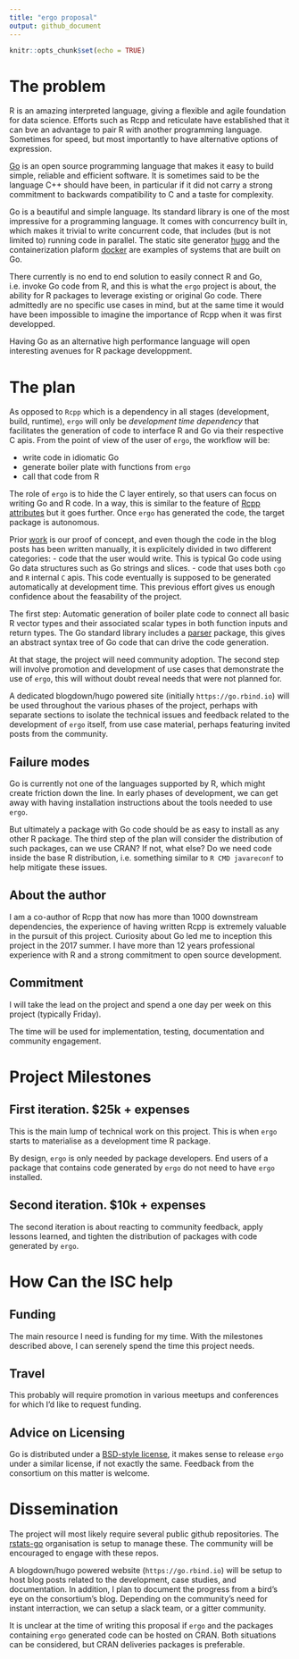 ```yaml
---
title: "ergo proposal"
output: github_document
---
```


```r
knitr::opts_chunk$set(echo = TRUE)
```

# The problem

R is an amazing interpreted language, giving a flexible and agile foundation for data science. 
Efforts such as Rcpp and reticulate have established that it can bve an advantage 
to pair R with another programming language. Sometimes for speed, but most importantly 
to have alternative options of expression. 

[Go](https://golang.org) is an open source programming language that makes it easy to 
build simple, reliable and efficient software. It is sometimes said to be the language 
C++ should have been, in particular if it did not carry a strong commitment to backwards
compatibility to C and a taste for complexity.  

Go is a beautiful and simple language. Its standard library is one of the most impressive
for a programming language. It comes with concurrency built in, which makes it trivial 
to write concurrent code, that includes (but is not limited to) running code in parallel. 
The static site generator [hugo](https://gohugo.io) and the containerization plaform 
[docker](https://www.docker.com/) are examples of systems that are built on Go. 

There currently is no end to end solution to easily connect R and Go, i.e. invoke Go code 
from R, and this is what the `ergo` project is about, the ability for R packages to 
leverage existing or original Go code. There admittedly are no
specific use cases in mind, but at the same time it would have been impossible 
to imagine the importance of Rcpp when it was first developped. 

Having Go as an alternative high performance language will open 
interesting avenues for R package developpment. 

# The plan

As opposed to `Rcpp`  which is a dependency in all stages (development, build, runtime), 
`ergo` will only be *development time dependency* that facilitates the generation of 
code to interface R and Go via their respective C apis. From the point of view of the user of `ergo`, 
the workflow will be:

- write code in idiomatic Go
- generate boiler plate with functions from `ergo`
- call that code from R

The role of `ergo` is to hide the C layer entirely, so that users can focus on writing Go and R code. 
In a way, this is similar to the feature of 
[Rcpp attributes](https://cran.r-project.org/web/packages/Rcpp/vignettes/Rcpp-attributes.pdf)
but it goes further. Once `ergo` has generated the code, the target package is autonomous. 

Prior [work](https://purrple.cat/tags/go/) is our proof of concept, 
and even though the code in the blog posts has been written manually, it is explicitely 
divided in two different categories: 
- code that the user would write. This is typical Go code using Go data structures such 
  as Go strings and slices. 
- code that uses both `cgo` and `R` internal `C` apis. This code eventually is supposed to 
  be generated automatically at development time. 
This previous effort gives us enough confidence about the feasability of the project. 

The first step: Automatic generation 
of boiler plate code to connect all basic R vector types and their associated 
scalar types in both function inputs and return types. The Go standard library
includes a [parser](https://golang.org/pkg/go/parser/) 
package, this gives an abstract syntax tree of Go code that 
can drive the code generation. 

At that stage, the project will need community adoption. The second step will 
involve promotion and development of use cases that demonstrate the use of `ergo`, 
this will without doubt reveal needs that were not planned for. 

A dedicated blogdown/hugo powered site (initially `https://go.rbind.io`) will be used throughout the various 
phases of the project, perhaps with separate sections to isolate the technical 
issues and feedback related to the development of `ergo` itself, from use case 
material, perhaps featuring invited posts from the community. 

## Failure modes

Go is currently not one of the languages supported by R, which might create friction 
down the line. In early phases of development, we can get away with 
having installation instructions about the tools needed to use `ergo`. 

But ultimately a package with Go code should be as easy to install as any other R package. 
The third step of the plan will consider the distribution of such packages, 
can we use CRAN? If not, what else? Do we need code inside the base R distribution, 
i.e. something similar to `R CMD javareconf` to help mitigate these issues. 

## About the author

I am a co-author of Rcpp that now has more than 1000 downstream dependencies, 
the experience of having written Rcpp is extremely valuable in the pursuit of this project. 
Curiosity about Go led me to inception this project in the 2017 summer. 
I have more than 12 years professional experience with R and a strong commitment 
to open source development. 

## Commitment 

I will take the lead on the project and spend a one day per week on this project (typically Friday). 

The time will be used for implementation, testing, documentation and community engagement. 

# Project Milestones

## First iteration. $25k + expenses

This is the main lump of technical work on this project. This is when `ergo` starts to 
materialise as a development time R package. 

By design, `ergo` is only needed by package developers. End users of a package that contains
code generated by `ergo` do not need to have `ergo` installed. 

## Second iteration. $10k + expenses

The second iteration is about reacting to community feedback, apply lessons learned, 
and tighten the distribution of packages with code generated by `ergo`. 

# How Can the ISC help

## Funding

The main resource I need is funding for my time. With the milestones described above, 
I can serenely spend the time this project needs. 

## Travel

This probably will require promotion in various meetups and conferences 
for which I'd like to request funding. 

## Advice on Licensing

Go is distributed under a [BSD-style license](https://golang.org/LICENSE), it makes sense
to release `ergo` under a similar license, if not exactly the same. Feedback from the 
consortium on this matter is welcome. 

# Dissemination

The project will most likely require several public github repositories. 
The [rstats-go](https://github.com/rstats-go) organisation is setup to manage these. 
The community will be encouraged to engage with these repos. 

A blogdown/hugo powered website (`https://go.rbind.io`) will be setup
to host blog posts related to the development, case studies, and documentation. 
In addition, I plan to document the progress from a bird's eye on the consortium's blog. 
Depending on the community's need for instant interraction, we can setup 
a slack team, or a gitter community. 

It is unclear at the time of writing this proposal if `ergo` and the packages 
containing `ergo` generated code can be hosted on CRAN. Both situations 
can be considered, but CRAN deliveries packages is preferable. 

